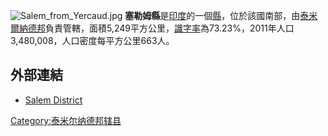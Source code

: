 {{noteTA
|1=zh-cn:塞勒姆; zh-tw:撒冷; zh-hk:塞勒姆;
}}
[[Image:Salem_from_Yercaud.jpg|right]]
'''塞勒姆縣'''是[[印度|印度]]的一個[[縣|縣]]，位於該國南部，由[[泰米爾納德邦|泰米爾納德邦]]負責管轄，面積5,249平方公里，[[識字率|識字率]]為73.23%，2011年人口3,480,008，人口密度每平方公里663人。

==外部連結==
*[http://www.salem.tn.nic.in/ Salem District] {{Wayback|url=http://www.salem.tn.nic.in/ |date=20210126103856 }}

{{泰米尔纳德邦行政区划小作品}}
[[Category:泰米尔纳德邦辖县|Category:泰米尔纳德邦辖县]]